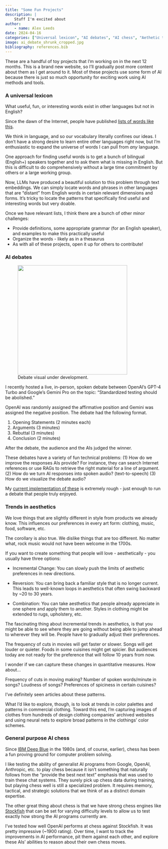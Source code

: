 ```yaml
---
title: "Some Fun Projects"
description: |
    Stuff I'm excited about
author:
    - name: Alex Leeds
date: 2024-04-16
categories: ["Universal lexicon", "AI debates", "AI chess", "Aethetic trends"]
image: ai_debate_shrunk_cropped.jpg
bibliography: references.bib
---
```


These are a handful of toy projects that I’m working on in the next 12 months. This is a brand new website, so I’ll gradually post more content about them as I get around to it. Most of these projects use some form of AI because there is just so much opportunity for exciting work using AI methods and tools.

### A universal lexicon

What useful, fun, or interesting words exist in other languages but not in English? 

Since the dawn of the Internet, people have published [lists of words like this](https://ihworld.com/news-blog/ih-blog/10-words-that-don-t-exist-in-english/).

We think in language, and so our vocabulary literally confines our ideas. I don’t have a strong desire to learn entire other languages right now, but I’m enthusiastic to expand the universe of words I can pull from *any* language.

One approach for finding useful words is to get a bunch of bilingual (English+) speakers together and to ask them what is missing in English. But this is difficult to do comprehensively without a large time commitment by others or a large working group.

Now, LLMs have produced a beautiful solution to this problem through text embeddings. We can simply locate words and phrases in other languages that are “distant” from English words in certain relevant dimensions and forms. It’s tricky to locate the patterns that specifically find useful and interesting words but very doable. 

Once we have relevant lists, I think there are a bunch of other minor challenges:

- Provide definitions, some appropriate grammar (for an English speaker), and examples to make this practically useful
- Organize the words - likely as in a thesaurus
- As with all of these projects, open it up for others to contribute!

### AI debates

<figure>
  <img src="ai_visual_in_progress.jpg" width="350" />
  <figcaption>Debate visual under development.</figcaption>
</figure>

<!-- ![AI visual being built.](ai_visual_in_progress.jpg){#fig-source} -->

I recently hosted a live, in-person, spoken debate between OpenAI's GPT-4 Turbo and Google's Gemini Pro on the topic: “Standardized testing should be abolished.”

OpenAI was randomly assigned the affirmative position and Gemini was assigned the negative position. The debate had the following format.

1. Opening Statements (2 minutes each)
2. Arguments (3 minutes)
3. Rebuttal (3 minutes)
4. Conclusion (2 minutes)

After the debate, the audience and the AIs judged the winner.

These debates have a variety of fun technical problems: (1) How do we improve the responses AIs provide? For instance, they can search Internet references or use RAGs to retrieve the right material for a line of argument. (2) How do we turn AI responses into spoken audio? (text-to-speech) (3) How do we visualize the debate audio?

My [current implementation of these](https://github.com/alexleeds/ai-debates) is extremely rough - just enough to run a debate that people truly enjoyed.

### Trends in aesthetics

We love things that are slightly different in style from products we already know. This influences our preferences in every art form: clothing, music, food, software, etc.

The corollary is also true. We dislike things that are too different. No matter what, rock music would not have been welcome in the 1700s.

If you want to create something that people will love - aesthetically - you usually have three options:

- Incremental Change: You can slowly push the limits of aesthetic preferences in new directions.

- Reversion: You can bring back a familiar style that is no longer current. This leads to well-known loops in aesthetics that often swing backward by ~20 to 30 years.

- Combination: You can take aesthetics that people already appreciate in one sphere and apply them to another. Styles in clothing might be extended to rugs, upholstery, etc.

The fascinating thing about incremental trends in aesthetics, is that you might be able to see where they are going without being able to jump ahead to wherever they will be. People have to gradually adjust their preferences.

The frequency of cuts in movies will get faster or slower. Songs will get louder or quieter. Foods in some cuisines might get spicier. But audiences today are not ready for the preference that will follow 10 years from now.

I wonder if we can capture these changes in quantitative measures. How about…

Frequency of cuts in moving making?
Number of spoken words/minute in songs?
Loudness of songs?
Preferences of spiciness in certain cuisines?

I've definitely seen articles about these patterns.

What I'd like to explore, though, is to look at trends in color palettes and patterns in commercial clothing. Toward this end, I’m capturing images of clothes from hundreds of design clothing companies’ archived websites and using neural nets to explore broad patterns in the clothings’ color schemes.

### General purpose AI chess

Since [IBM Deep Blue](https://en.wikipedia.org/wiki/Deep_Blue_(chess_computer)) in the 1980s (and, of course, earlier), chess has been a fun proving ground for computer problem solving. 

I like testing the ability of generalist AI programs from Google, OpenAI, Anthropic, etc. to play chess because it isn’t something that naturally follows from the “provide the best next text” emphasis that was used to train these chat systems. They surely pick up chess data during training, but playing chess well is still a specialized problem. It requires memory, tactical, and strategic solutions that we think of as a distinct domain expertise.

The other great thing about chess is that we have strong chess engines like [Stockfish](https://stockfishchess.org/) that can be set for varying difficulty levels to allow us to test exactly how strong the AI programs currently are. 

I’ve tested how well OpenAI performs at chess against Stockfish. It was pretty impressive (~1900 rating). Over time, I want to track the improvements in AI performance, pit them against each other, and explore these AIs' abilities to reason about their own chess moves.
